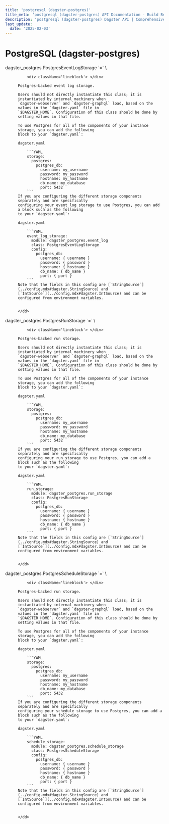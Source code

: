 ```yaml
---
title: 'postgresql (dagster-postgres)'
title_meta: 'postgresql (dagster-postgres) API Documentation - Build Better Data Pipelines | Python Reference Documentation for Dagster'
description: 'postgresql (dagster-postgres) Dagster API | Comprehensive Python API documentation for Dagster, the data orchestration platform. Learn how to build, test, and maintain data pipelines with our detailed guides and examples.'
last_update:
  date: '2025-02-03'
---
```


<div class="section" id="postgresql-dagster-postgres">

# PostgreSQL (dagster-postgres)

<dl>
    <dt><Link id='dagster_postgres.PostgresEventLogStorage'>dagster_postgres.PostgresEventLogStorage `=` \<class 'dagster_postgres.event_log.event_log.PostgresEventLogStorage'></Link></dt>
    <dd>

        <div className='lineblock'> </div>

    Postgres-backed event log storage.

    Users should not directly instantiate this class; it is instantiated by internal machinery when
    `dagster-webserver` and `dagster-graphql` load, based on the values in the `dagster.yaml` file in
    `$DAGSTER_HOME`. Configuration of this class should be done by setting values in that file.

    To use Postgres for all of the components of your instance storage, you can add the following
    block to your `dagster.yaml`:

    dagster.yaml

        ```YAML
        storage:
          postgres:
            postgres_db:
              username: my_username
              password: my_password
              hostname: my_hostname
              db_name: my_database
              port: 5432
        ```
    If you are configuring the different storage components separately and are specifically
    configuring your event log storage to use Postgres, you can add a block such as the following
    to your `dagster.yaml`:

    dagster.yaml

        ```YAML
        event_log_storage:
          module: dagster_postgres.event_log
          class: PostgresEventLogStorage
          config:
            postgres_db:
              username: { username }
              password: { password }
              hostname: { hostname }
              db_name: { db_name }
              port: { port }
        ```
    Note that the fields in this config are [`StringSource`](../config.mdx#dagster.StringSource) and
    [`IntSource`](../config.mdx#dagster.IntSource) and can be configured from environment variables.


    </dd>

</dl>
<dl>
    <dt><Link id='dagster_postgres.PostgresRunStorage'>dagster_postgres.PostgresRunStorage `=` \<class 'dagster_postgres.run_storage.run_storage.PostgresRunStorage'></Link></dt>
    <dd>

        <div className='lineblock'> </div>

    Postgres-backed run storage.

    Users should not directly instantiate this class; it is instantiated by internal machinery when
    `dagster-webserver` and `dagster-graphql` load, based on the values in the `dagster.yaml` file in
    `$DAGSTER_HOME`. Configuration of this class should be done by setting values in that file.

    To use Postgres for all of the components of your instance storage, you can add the following
    block to your `dagster.yaml`:

    dagster.yaml

        ```YAML
        storage:
          postgres:
            postgres_db:
              username: my_username
              password: my_password
              hostname: my_hostname
              db_name: my_database
              port: 5432
        ```
    If you are configuring the different storage components separately and are specifically
    configuring your run storage to use Postgres, you can add a block such as the following
    to your `dagster.yaml`:

    dagster.yaml

        ```YAML
        run_storage:
          module: dagster_postgres.run_storage
          class: PostgresRunStorage
          config:
            postgres_db:
              username: { username }
              password: { password }
              hostname: { hostname }
              db_name: { db_name }
              port: { port }
        ```
    Note that the fields in this config are [`StringSource`](../config.mdx#dagster.StringSource) and
    [`IntSource`](../config.mdx#dagster.IntSource) and can be configured from environment variables.


    </dd>

</dl>
<dl>
    <dt><Link id='dagster_postgres.PostgresScheduleStorage'>dagster_postgres.PostgresScheduleStorage `=` \<class 'dagster_postgres.schedule_storage.schedule_storage.PostgresScheduleStorage'></Link></dt>
    <dd>

        <div className='lineblock'> </div>

    Postgres-backed run storage.

    Users should not directly instantiate this class; it is instantiated by internal machinery when
    `dagster-webserver` and `dagster-graphql` load, based on the values in the `dagster.yaml` file in
    `$DAGSTER_HOME`. Configuration of this class should be done by setting values in that file.

    To use Postgres for all of the components of your instance storage, you can add the following
    block to your `dagster.yaml`:

    dagster.yaml

        ```YAML
        storage:
          postgres:
            postgres_db:
              username: my_username
              password: my_password
              hostname: my_hostname
              db_name: my_database
              port: 5432
        ```
    If you are configuring the different storage components separately and are specifically
    configuring your schedule storage to use Postgres, you can add a block such as the following
    to your `dagster.yaml`:

    dagster.yaml

        ```YAML
        schedule_storage:
          module: dagster_postgres.schedule_storage
          class: PostgresScheduleStorage
          config:
            postgres_db:
              username: { username }
              password: { password }
              hostname: { hostname }
              db_name: { db_name }
              port: { port }
        ```
    Note that the fields in this config are [`StringSource`](../config.mdx#dagster.StringSource) and
    [`IntSource`](../config.mdx#dagster.IntSource) and can be configured from environment variables.


    </dd>

</dl>
</div>
